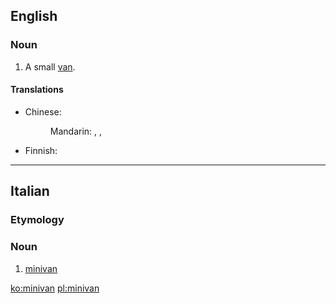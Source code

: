 ==English==
{{wikipedia}}

===Noun===
{{en-noun}}

# A small [[van]].

====Translations====
{{trans-top|small van}}
* Chinese:
*: Mandarin: {{t|cmn|多功能休旅車|sc=Hani}}, {{t|cmn|多功能休旅车|tr=duōgōngnéng xiūlǚchē|sc=Hani}}, {{qualifier|slang}} {{t|cmn|微面|tr=wēimiàn|sc=Hani}}
{{trans-mid}}
* Finnish: {{t|fi|tila-auto}}
{{trans-bottom}}

----

==Italian==

===Etymology===
{{etyl|en|it}} {{prefix|mini|van|lang=it}}

===Noun===
{{head|it|noun|g=m|invariable}}

# [[#English|minivan]]

[[ko:minivan]]
[[pl:minivan]]